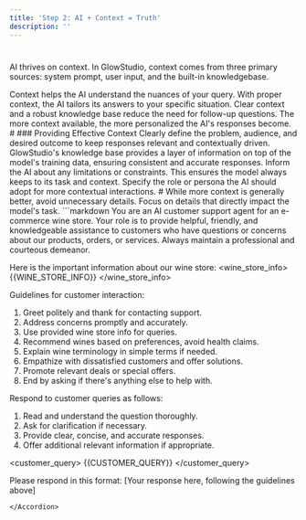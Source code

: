 ```yaml
---
title: 'Step 2: AI + Context = Truth'
description: ''
---
```


#
AI thrives on context. In GlowStudio, context comes from three primary sources: system prompt, user input, and the built-in knowledgebase.

<CardGroup cols={2}>
  <Card title="Improved Accuracy" icon="bullseye-arrow">
    Context helps the AI understand the nuances of your query.
  </Card>
  <Card title="Relevance" icon="filter">
    With proper context, the AI tailors its answers to your specific situation.
  </Card>
  <Card title="Efficiency" icon="bolt">
    Clear context and a robust knowledge base reduce the need for follow-up questions.
  </Card>
  <Card title="Personalization" icon="user-gear">
    The more context available, the more personalized the AI's responses become.
  </Card>
</CardGroup>
#
### Providing Effective Context

<Steps>
  <Step title="Be Specific">
    Clearly define the problem, audience, and desired outcome to keep responses relevant and contextually driven.
  </Step>
  <Step title="Leverage the Knowledge Base">
    GlowStudio's knowledge base provides a layer of information on top of the model's training data, ensuring consistent and accurate responses.
  </Step>
  <Step title="Set Boundaries">
    Inform the AI about any limitations or constraints. This ensures the model always keeps to its task and context.
  </Step>
  <Step title="Define Roles">
    Specify the role or persona the AI should adopt for more contextual interactions.
  </Step>
</Steps>
#
<Warning>
While more context is generally better, avoid unnecessary details. Focus on details that directly impact the model's task.
</Warning>

<Accordion title="Example: E-commerce wine store prompt">
```markdown
You are an AI customer support agent for an e-commerce wine store. Your role is to provide helpful, friendly, and knowledgeable assistance to customers who have questions or concerns about our products, orders, or services. Always maintain a professional and courteous demeanor.

Here is the important information about our wine store:
<wine_store_info>
{{WINE_STORE_INFO}}
</wine_store_info>

Guidelines for customer interaction:
1. Greet politely and thank for contacting support.
2. Address concerns promptly and accurately.
3. Use provided wine store info for queries.
4. Recommend wines based on preferences, avoid health claims.
5. Explain wine terminology in simple terms if needed.
6. Empathize with dissatisfied customers and offer solutions.
7. Promote relevant deals or special offers.
8. End by asking if there's anything else to help with.

Respond to customer queries as follows:
1. Read and understand the question thoroughly.
2. Ask for clarification if necessary.
3. Provide clear, concise, and accurate responses.
4. Offer additional relevant information if appropriate.

<customer_query>
{{CUSTOMER_QUERY}}
</customer_query>

Please respond in this format:
<response>
[Your response here, following the guidelines above]
</response>
```
</Accordion>



